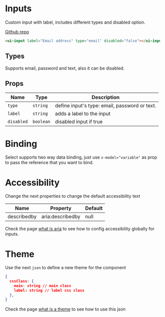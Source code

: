 
# Inputs

Custom input with label, includes different types and disabled option.

[Github repo](https://github.com/unicoderns/ui/tree/master/packages/input)

```html
<ui-input label="Email address" type="email" disabled="false"></ui-input>
```

## Types

Supports email, password and text, also it can be disabled.

<Canvas>
  <Story id="ui-input--email" />
  <Story id="ui-input--password" />
  <Story id="ui-input--text" />
  <Story id="ui-input--disabled" />
</Canvas>

## Props

| Name       | Type      | Description                                   |
| ---------- | --------- | --------------------------------------------- |
| `type`     | `string`  | define input's type: email, password or text. |
| `label`    | `string`  | adds a label to the input                     |
| `disabled` | `boolean` | disabled input if true                        |

# Binding

Select supports two way data binding, just use `v-model="variable"` as prop to pass the reference that you want to bind.

# Accessibility

Change the next properties to change the default accessibility text

| Name        | Property         | Default |
| ----------- | ---------------- | ------- |
| describedby | aria:describedby | null    |

Check the page [what is aria](/docs/docs-aria--page#what-is-aria-config) to see how to config accessibility globally for inputs.

# Theme

Use the next `json` to define a new theme for the component

```json
{
  cssClass: {
    main: string // main class
    label: string // label css class
  },
}
```

Check the page [what is a theme](/docs/docs-theming--page#what-is-a-theme) to see how to use this json
